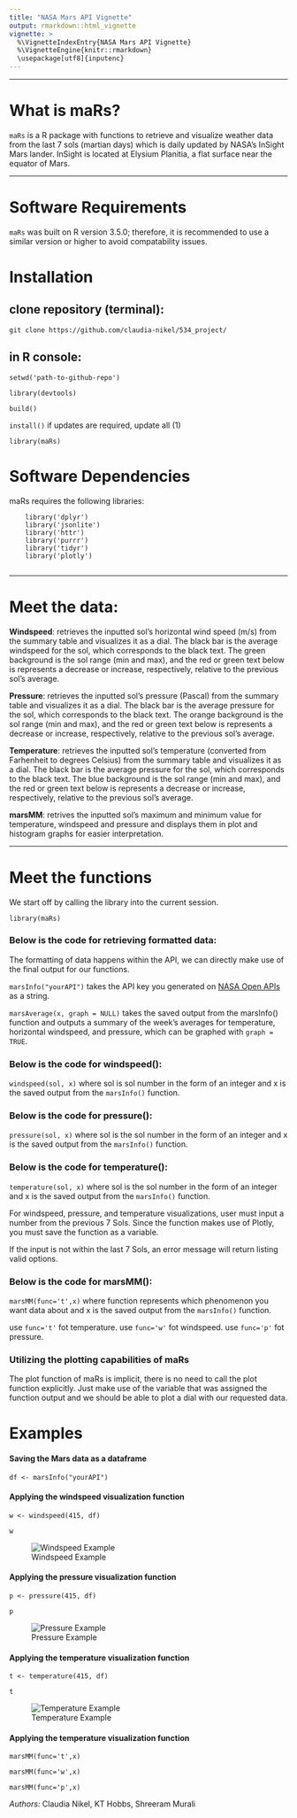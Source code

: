 ```yaml
---
title: "NASA Mars API Vignette"
output: rmarkdown::html_vignette
vignette: >
  %\VignetteIndexEntry{NASA Mars API Vignette}
  %\VignetteEngine{knitr::rmarkdown}
  \usepackage[utf8]{inputenc}
---
```


---

# What is maRs?

`maRs` is a R package with functions to retrieve and visualize weather data from the last 7 sols (martian days) which is daily updated by NASA's InSight Mars lander. InSight is located at Elysium Planitia, a flat surface near the equator of Mars.

---

# Software Requirements

`maRs` was built on R version 3.5.0; therefore, it is recommended to use a similar version or higher to avoid compatability issues.


# Installation

## clone repository (terminal):

`git clone https://github.com/claudia-nikel/534_project/`


## in R console:

`setwd('path-to-github-repo')`

`library(devtools)`

`build()`

`install()` if updates are required, update all (1)

`library(maRs)`


# Software Dependencies

maRs requires the following libraries:

```
    library('dplyr')
    library('jsonlite')
    library('httr')
    library('purrr')
    library('tidyr')
    library('plotly')
    
```

---


# Meet the data: 

**Windspeed**: retrieves the inputted sol's horizontal wind speed (m/s) from the summary table and visualizes it as a dial. The black bar is the average windspeed for the sol, which corresponds to the black text. The green background is the sol range (min and max), and the red or green text below is represents a decrease or increase, respectively, relative to the previous sol's average.


**Pressure**: retrieves the inputted sol's pressure (Pascal) from the summary table and visualizes it as a dial. The black bar is the average pressure for the sol, which corresponds to the black text. The orange background is the sol range (min and max), and the red or green text below is represents a decrease or increase, respectively, relative to the previous sol's average.



**Temperature**: retrieves the inputted sol's temperature (converted from Farhenheit to degrees Celsius) from the summary table and visualizes it as a dial. The black bar is the average pressure for the sol, which corresponds to the black text. The blue background is the sol range (min and max), and the red or green text below is represents a decrease or increase, respectively, relative to the previous sol's average.

**marsMM**: retrives the inputted sol's maximum and minimum value for temperature, windspeed and pressure and displays them in plot and histogram graphs for easier interpretation.

---

# Meet the functions

We start off by calling the library into the current session.

`library(maRs)`

### Below is the code for retrieving formatted data:

The formatting of data happens within the API, we can directly make use of the final output for our functions.

`marsInfo("yourAPI")` takes the API key you generated on [NASA Open APIs](https://api.nasa.gov/?search=mars) as a string.

`marsAverage(x, graph = NULL)` takes the saved output from the marsInfo() function and outputs a summary of the week's averages for temperature, horizontal windspeed, and pressure, which can be graphed with `graph = TRUE`. 


### Below is the code for windspeed():

`windspeed(sol, x)` where sol is sol number in the form of an integer and x is the saved output from the `marsInfo()` function.

### Below is the code for pressure():

`pressure(sol, x)` where sol is the sol number in the form of an integer and x is the saved output from the `marsInfo()` function.

### Below is the code for temperature():

`temperature(sol, x)` where sol is the sol number in the form of an integer and x is the saved output from the `marsInfo()` function.

For windspeed, pressure, and temperature visualizations, user must input a number from the previous 7 Sols. Since the function makes use of Plotly, you must save the function as a variable.

If the input is not within the last 7 Sols, an error message will return listing valid options.

### Below is the code for marsMM():

`marsMM(func='t',x)` where function represents which phenomenon you want data about and x is the saved output from the `marsInfo()` function.

use `func='t'` fot temperature.
use `func='w'` fot windspeed.
use `func='p'` fot pressure.


### Utilizing the plotting capabilities of maRs

The plot function of maRs is implicit, there is no need to call the plot function explicitly. Just make use of the variable that was assigned the function output and we should be able to plot a dial with our requested data.


# Examples

#### Saving the Mars data as a dataframe

`df <- marsInfo("yourAPI")`

#### Applying the windspeed visualization function

`w <- windspeed(415, df)`

`w`

![Windspeed Example](../images/windspeed.png)


#### Applying the pressure visualization function

`p <- pressure(415, df)`

`p`

![Pressure Example](../images/pressure.png)

#### Applying the temperature visualization function

`t <- temperature(415, df)`

`t`

![Temperature Example](../images/temperature.png)


#### Applying the temperature visualization function
`marsMM(func='t',x)`

`marsMM(func='w',x)`

`marsMM(func='p',x)`




*Authors:* Claudia Nikel, KT Hobbs, Shreeram Murali
